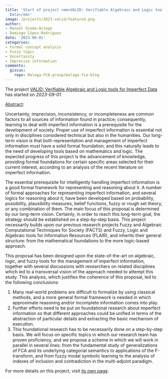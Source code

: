 ```yaml
---
title: 'Start of project <em>VALID: Verifiable Algebraic and Logic tools for Imperfect
  Data</em>'
image: /projects/2023-valid/featured.png
author:
- Manuel Ojeda-Aciego
- Domingo López-Rodríguez
date: '2023-09-01'
categories:
- Formal concept analysis
- Fuzzy logic
- Uncertainty
- Imprecise information
comments:
  giscus:
    repo: Malaga-FCA-group/malaga-fca-blog
---
```


The project <u>VALID: Verifiable Algebraic and Logic tools for Imperfect Data</u> has started on <em>2023-09-01</em>.

<u>Abstract</u>:


Uncertainty, imprecision, inconsistency, or incompleteness are common factors to all sources of information found in practice; consequently, learning to deal with imperfect information is a prerequisite for the development of society. Proper use of imperfect information is essential not only in disciplines considered technical but also in the humanities. Our long-term vision is that both representation and management of imperfect information must have a solid formal foundation, and this naturally leads to the need of developing tools based on mathematics and logic. The expected progress of this project is the advancement of knowledge, providing formal foundations for certain specific areas selected for their current interest, according to an analysis of the recent literature on imperfect information.

The essential prerequisite for intelligently handling imperfect information is a good formal framework for representing and reasoning about it. A number of formal approaches for representing imperfect information, and several logics for reasoning about it, have been developed based on probability, possibility, plausibility measures, belief functions, fuzzy or rough set theory, or any combination of them. The main focus of this proposal is determined by our long-term vision. Certainly, in order to reach this long-term goal, the strategy should be established on a step-by-step basis. This project necessarily builds upon our previous research projects Fuzzy and Algebraic Computational Techniques for Society (FACTS) and Fuzzy, Logic and Algebraic tools for Information Resources (FLAIR), and inherits their general structure: from the mathematical foundations to the more logic-based approach.

This proposal has been designed upon the state-of-the-art on algebraic, logic, and fuzzy tools for the management of imperfect information, together with several discussions with researchers on related disciplines which led to a transversal vision of the approach needed to attempt this study. This analysis, which justifies the coherence of this proposal, led to the following conclusions:

1. Many real-world problems are difficult to formalize by using classical methods, and a more general formal framework is needed in which approximate reasoning and/or incomplete information comes into play.
2. Further efforts need to be put on foundational research about imperfect information so that different approaches could be unified in terms of the abstraction of particular details and extracting the basic mechanism of execution.
3. This foundational research has to be necessarily done on a step-by-step basis. We will focus on specific topics in which our research team has proven proficiency, and we propose a scheme in which we will work in parallel in several lines: from the fundamental study of generalizations of FCA and its underlying categorial semantics to applications of the F-transform, and from fuzzy modal symbolic learning to the analysis of indexes of inclusion and contradiction in the multi-adjoint paradigm.


For more details on this project, visit <a href='/projects/2023-valid'>its own page</a>.
